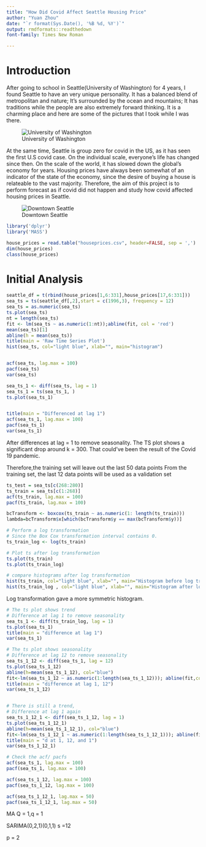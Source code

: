 ```yaml
---
title: "How Did Covid Affect Seattle Housing Price"
author: "Yuan Zhou"
date: "`r format(Sys.Date(), '%B %d, %Y')`"
output: rmdformats::readthedown
font-family: Times New Roman

---
```


# Introduction

After going to school in Seattle(University of Washington) for 4 years, I found Seattle to have an very unique personality. It has a balanced blend of metropolitan and nature; It's surrounded by the ocean and mountains; It has traditions while the people are also extremely forward thinking. It is a charming place and here are some of the pictures that I took while I was there.

![University of Washington](/Users/yuanz/Desktop/274/274 Final Project /6F63538C-6C1C-4E05-9D7E-CB4F10113FE2.jpeg)

At the same time, Seattle is group zero for covid in the US, as it has seen the first U.S covid case. On the individual scale, everyone's life has changed since then. On the scale of the world, it has slowed down the global's economy for years. Housing prices have always been somewhat of an indicator of the state of the economy, since the desire of buying a house is relateable to the vast majority. Therefore, the aim of this project is to perform forecast as if covid did not happen and study how covid affected housing prices in Seattle.

![Downtown Seattle](https://media.giphy.com/media/4Nkm3kbqBVox0nDskV/giphy.gif)

```r

library('dplyr')
library('MASS')

```

```r
house_prices = read.table("houseprices.csv", header=FALSE, sep = ',')
dim(house_prices)
class(house_prices)
```

# Initial Analysis

```r
seattle_df = t(rbind(house_prices[1,6:331],house_prices[17,6:331]))
sea_ts = ts(seattle_df[,2],start = c(1996,3), frequency = 12)
sea_ts = as.numeric(sea_ts)
ts.plot(sea_ts)
nt = length(sea_ts)
fit <- lm(sea_ts ~ as.numeric(1:nt));abline(fit, col = 'red')
mean(sea_ts)[1]
abline(h = mean(sea_ts))
title(main = 'Raw Time Series Plot')
hist(sea_ts, col="light blue", xlab="", main="histogram")


acf(sea_ts, lag.max = 100)
pacf(sea_ts)
var(sea_ts)

sea_ts_1 <- diff(sea_ts, lag = 1)
sea_ts_1 = ts(sea_ts_1, )
ts.plot(sea_ts_1)


title(main = "Differenced at lag 1")
acf(sea_ts_1, lag.max = 100)
pacf(sea_ts_1)
var(sea_ts_1)
```

After differences at lag = 1 to remove seasonality. The TS plot shows a significant drop around k = 300. That could've been the result of the Covid 19 pandemic.

Therefore,the training set will leave out the last 50 data points From the training set, the last 12 data points will be used as a validation set

```r
ts_test = sea_ts[c(268:280)]
ts_train = sea_ts[c(1:268)]
acf(ts_train, lag.max = 100)
pacf(ts_train, lag.max = 100)

bcTransform <- boxcox(ts_train ~ as.numeric(1: length(ts_train)))
lambda=bcTransform$x[which(bcTransform$y == max(bcTransform$y))]

# Perform a log transformation
# Since the Box Cox transformation interval contains 0. 
ts_train_log <- log(ts_train)

# Plot ts after log transformation 
ts.plot(ts_train)
ts.plot(ts_train_log)

# compare histograms after log transformation
hist(ts_train, col="light blue", xlab="", main="Histogram before log transformation")
hist(ts_train_log , col="light blue", xlab="", main="Histogram after log transformation")

```
Log transformation gave a more symmetric histogram. 
```r
# The ts plot shows trend
# Difference at lag 1 to remove seasonality
sea_ts_1 <- diff(ts_train_log, lag = 1)
ts.plot(sea_ts_1)
title(main = "difference at lag 1")
var(sea_ts_1)

# The ts plot shows seasonality
# Difference at lag 12 to remove seasonality
sea_ts_1_12 <- diff(sea_ts_1, lag = 12)
ts.plot(sea_ts_1_12)
abline(h=mean(sea_ts_1_12), col="blue")
fit<-lm(sea_ts_1_12 ~ as.numeric(1:length(sea_ts_1_12))); abline(fit,col = 'red')
title(main = "difference at lag 1, 12")
var(sea_ts_1_12)


# There is still a trend, 
# Difference at lag 1 again
sea_ts_1_12_1 <- diff(sea_ts_1_12, lag = 1)
ts.plot(sea_ts_1_12_1)
abline(h=mean(sea_ts_1_12_1), col="blue")
fit<-lm(sea_ts_1_12_1 ~ as.numeric(1:length(sea_ts_1_12_1))); abline(fit,col = 'red')
title(main = "d at 1, 12, and 1")
var(sea_ts_1_12_1)

```

```r
# Check the acf/ pacfs
acf(sea_ts_1, lag.max = 100)
pacf(sea_ts_1, lag.max = 100)

acf(sea_ts_1_12, lag.max = 100)
pacf(sea_ts_1_12, lag.max = 100)

acf(sea_ts_1_12_1, lag.max = 50)
pacf(sea_ts_1_12_1, lag.max = 50)
```

MA Q = 1,q = 1

SARIMA(0,2,1)(0,1,1) s =12

p = 2
